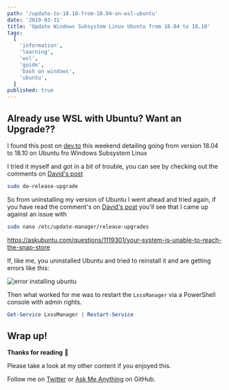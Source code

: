 ```yaml
---
path: '/update-to-18.10-from-18.04-on-wsl-ubuntu'
date: '2019-03-31'
title: 'Update Windows Subsystem Linux Ubuntu from 18.04 to 18.10'
tags:
  [
    'information',
    'learning',
    'wsl',
    'guide',
    'bash on windows',
    'ubuntu',
  ]
published: true
---
```


## Already use WSL with Ubuntu? Want an Upgrade??

I found this post on [dev.to] this weekend detailing going from
version 18.04 to 18.10 on Ubuntu fro Windows Subsystem Linux

I tried it myself and got in a bit of trouble, you can see by checking
out the comments on [David's post]

```bash
sudo do-release-upgrade
```

So from uninstalling my version of Ubuntu I went ahead and tried
again, if you have read the comment's on [David's post] you'll see
that I came up against an issue with

```bash
sudo nano /etc/update-manager/release-upgrades
```

https://askubuntu.com/questions/1119301/your-system-is-unable-to-reach-the-snap-store

If, like me, you uninstalled Ubuntu and tried to reinstall it and are
getting errors like this:

![error installing ubuntu](./derp-install.gif)

Then what worked for me was to restart the `LxssManager` via a
PowerShell console with admin rights.

```powershell
Get-Service LxssManager | Restart-Service
```

## Wrap up!

**Thanks for reading** 🙏

Please take a look at my other content if you enjoyed this.

Follow me on [Twitter] or [Ask Me Anything] on GitHub.

<!-- Links -->

[twitter]: https://twitter.com/ScottDevTweets
[ask me anything]: https://github.com/spences10/ama
[dev.to]: https://dev.to
[david's post]:
  https://dev.to/david_j_eddy/how-to-upgrade-wsl-ubuntu-18-04-to-18-10-203
[codesandbox.io]: https://codesandbox.io
[render props]: https://reactjs.org/docs/render-props.html
[using the react context api]:
  http://localhost:8899/react-context-api-getting-started
[example code]: https://codesandbox.io/s/1vnvko0zqj
[even]: https://youtu.be/8ruJBKFrRCk?t=93
[gatsby documentation]:
  https://www.gatsbyjs.org/docs/use-static-query/
